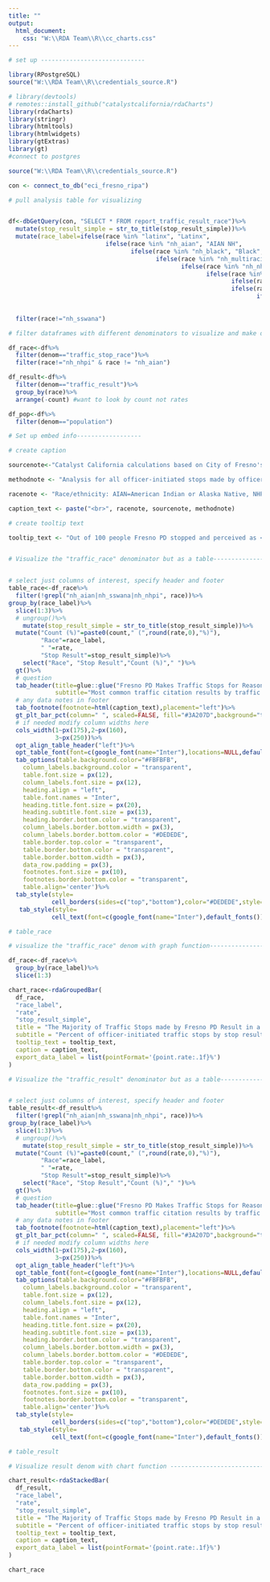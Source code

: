 ```yaml
---
title: ""
output:
  html_document:
    css: "W:\\RDA Team\\R\\cc_charts.css"
---
```

<!-- link to Google Font -->
<link href="https://fonts.googleapis.com/css2?family=Inter:wght@100;200;300;400;500;600;700;800;900&display=swap" rel="stylesheet">

```r

# set up -----------------------------

library(RPostgreSQL)
source("W:\\RDA Team\\R\\credentials_source.R")

# library(devtools)
# remotes::install_github("catalystcalifornia/rdaCharts") 
library(rdaCharts)
library(stringr)
library(htmltools) 
library(htmlwidgets)
library(gtExtras)
library(gt)
#connect to postgres

source("W:\\RDA Team\\R\\credentials_source.R")

con <- connect_to_db("eci_fresno_ripa")

# pull analysis table for visualizing


df<-dbGetQuery(con, "SELECT * FROM report_traffic_result_race")%>%
  mutate(stop_result_simple = str_to_title(stop_result_simple))%>%
  mutate(race_label=ifelse(race %in% "latinx", "Latinx",
                           ifelse(race %in% "nh_aian", "AIAN NH",
                                  ifelse(race %in% "nh_black", "Black",
                                         ifelse(race %in% "nh_multiracial", "Multiracial",
                                                ifelse(race %in% "nh_nhpi", "NHPI NH",
                                                       ifelse(race %in% "nh_sswana", "SSWANA NH",
                                                              ifelse(race %in% "nh_white", "White",
                                                              ifelse(race %in% "aian_aoic", "AIAN",
                                                                     ifelse(race %in% "nhpi_aoic", "NHPI",
                                                                            ifelse(race %in% "sswana_aoic","SWANA/SA",
                                                                                   ifelse(race %in% 'nh_asian', "Asian", race))))))))))))%>%
  filter(race!="nh_sswana")

# filter dataframes with different denominators to visualize and make decision on which embed to use for report

df_race<-df%>%
  filter(denom=="traffic_stop_race")%>%
  filter(race!="nh_nhpi" & race != "nh_aian")

df_result<-df%>%
  filter(denom=="traffic_result")%>%
  group_by(race)%>%
  arrange(-count) #want to look by count not rates

df_pop<-df%>%
  filter(denom=="population")

```

```r

# Set up embed info------------------

# create caption 

sourcenote<-"Catalyst California calculations based on City of Fresno's Police Stop Data (2022), catalystcalifornia.org, 2024. "

methodnote <- "Analysis for all officer-initiated stops made by officers in 2022."

racenote <- "Race/ethnicity: AIAN=American Indian or Alaska Native, NHPI=Native Hawaiian or Pacific Islander, SWANA/SA=Southwest Asian (Middle Eastern) or North African, or South Asian."

caption_text <- paste("<br>", racenote, sourcenote, methodnote)

# create tooltip text

tooltip_text <- "Out of 100 people Fresno PD stopped and perceived as <b>{point.race_label}</b> in officer-initiated traffic stops,  <b>{point.rate:.1f}%</b> of them were given a <b>{point.stop_result_simple}</b> as a result of the stop, or a total of <b>{point.count:.1f}</b> people."


# Visualize the "traffic_race" denominator but as a table------------------------


# select just columns of interest, specify header and footer
table_race<-df_race%>%
  filter(!grepl("nh_aian|nh_sswana|nh_nhpi", race))%>%
group_by(race_label)%>%
  slice(1:3)%>%
  # ungroup()%>%
    mutate(stop_result_simple = str_to_title(stop_result_simple))%>%
  mutate("Count (%)"=paste0(count," (",round(rate,0),"%)"),
         "Race"=race_label,
         " "=rate,
         "Stop Result"=stop_result_simple)%>%
    select("Race", "Stop Result","Count (%)"," ")%>%
  gt()%>%
  # question
  tab_header(title=glue::glue("Fresno PD Makes Traffic Stops for Reasons That Do Not Improve Safety"),
             subtitle="Most common traffic citation results by traffic stop type")%>%
  # any data notes in footer
  tab_footnote(footnote=html(caption_text),placement="left")%>%
  gt_plt_bar_pct(column=" ", scaled=FALSE, fill="#3A207D",background="transparent")%>%
  # if needed modify column widths here
  cols_width(1~px(175),2~px(160),
             3~px(250))%>%
  opt_align_table_header("left")%>%
  opt_table_font(font=c(google_font(name="Inter"),locations=NULL,default_fonts()))%>%
  tab_options(table.background.color="#FBFBFB",
    column_labels.background.color = "transparent",
    table.font.size = px(12),
    column_labels.font.size = px(12),
    heading.align = "left",
    table.font.names = "Inter",
    heading.title.font.size = px(20),
    heading.subtitle.font.size = px(13),
    heading.border.bottom.color = "transparent",
    column_labels.border.bottom.width = px(3),
    column_labels.border.bottom.color = "#DEDEDE",
    table.border.top.color = "transparent",
    table.border.bottom.color = "transparent",
    table.border.bottom.width = px(3),
    data_row.padding = px(3),
    footnotes.font.size = px(10),
    footnotes.border.bottom.color = "transparent",
    table.align='center')%>%
  tab_style(style=
            cell_borders(sides=c("top","bottom"),color="#DEDEDE",style="solid",weight=px(1)),locations=cells_body())%>%
   tab_style(style=
            cell_text(font=c(google_font(name="Inter"),default_fonts()),weight=900, color="black"),locations=cells_title())

# table_race

# visualize the "traffic_race" denom with graph function--------------------------

df_race<-df_race%>%
  group_by(race_label)%>%
  slice(1:3)

chart_race<-rdaGroupedBar(
  df_race,
  "race_label",
  "rate",
  "stop_result_simple",
  title = "The Majority of Traffic Stops made by Fresno PD Result in a Citation",
  subtitle = "Percent of officer-initiated traffic stops by stop result and perceived race",
  tooltip_text = tooltip_text,
  caption = caption_text,
  export_data_label = list(pointFormat='{point.rate:.1f}%') 
)

```

```r

# Visualize the "traffic_result" denominator but as a table------------------------


# select just columns of interest, specify header and footer
table_result<-df_result%>%
  filter(!grepl("nh_aian|nh_sswana|nh_nhpi", race))%>%
group_by(race_label)%>%
  slice(1:3)%>%
  # ungroup()%>%
    mutate(stop_result_simple = str_to_title(stop_result_simple))%>%
  mutate("Count (%)"=paste0(count," (",round(rate,0),"%)"),
         "Race"=race_label,
         " "=rate,
         "Stop Result"=stop_result_simple)%>%
    select("Race", "Stop Result","Count (%)"," ")%>%
  gt()%>%
  # question
  tab_header(title=glue::glue("Fresno PD Makes Traffic Stops for Reasons That Do Not Improve Safety"),
             subtitle="Most common traffic citation results by traffic stop type")%>%
  # any data notes in footer
  tab_footnote(footnote=html(caption_text),placement="left")%>%
  gt_plt_bar_pct(column=" ", scaled=FALSE, fill="#3A207D",background="transparent")%>%
  # if needed modify column widths here
  cols_width(1~px(175),2~px(160),
             3~px(250))%>%
  opt_align_table_header("left")%>%
  opt_table_font(font=c(google_font(name="Inter"),locations=NULL,default_fonts()))%>%
  tab_options(table.background.color="#FBFBFB",
    column_labels.background.color = "transparent",
    table.font.size = px(12),
    column_labels.font.size = px(12),
    heading.align = "left",
    table.font.names = "Inter",
    heading.title.font.size = px(20),
    heading.subtitle.font.size = px(13),
    heading.border.bottom.color = "transparent",
    column_labels.border.bottom.width = px(3),
    column_labels.border.bottom.color = "#DEDEDE",
    table.border.top.color = "transparent",
    table.border.bottom.color = "transparent",
    table.border.bottom.width = px(3),
    data_row.padding = px(3),
    footnotes.font.size = px(10),
    footnotes.border.bottom.color = "transparent",
    table.align='center')%>%
  tab_style(style=
            cell_borders(sides=c("top","bottom"),color="#DEDEDE",style="solid",weight=px(1)),locations=cells_body())%>%
   tab_style(style=
            cell_text(font=c(google_font(name="Inter"),default_fonts()),weight=900, color="black"),locations=cells_title())

# table_result

# Visualize result denom with chart function ----------------------------

chart_result<-rdaStackedBar(
  df_result,
  "race_label",
  "rate",
  "stop_result_simple",
  title = "The Majority of Traffic Stops made by Fresno PD Result in a Citation",
  subtitle = "Percent of officer-initiated traffic stops by stop result",
  tooltip_text = tooltip_text,
  caption = caption_text,
  export_data_label = list(pointFormat='{point.rate:.1f}%') 
)


```

```r

chart_race

```
<script>
  widg = document.getElementsByClassName('html-widget'); //find widgets
  for (let i = 0; i < widg.length; i++) { //loop through
    document.getElementsByClassName('highchart')[i].style.width = '100%'; //adjust width
    document.getElementsByClassName('highchart')[i].style.height = '100%'; //adjust height
  }
</script>